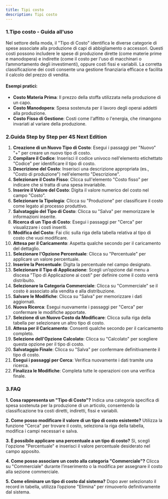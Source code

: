 ```yaml
---
title: Tipi costo
description: Tipi costo
---
```


### 1.Tipo costo - Guida all'uso

Nel settore della moda, il "Tipo di Costo" identifica le diverse categorie di spese associate alla produzione di capi di abbigliamento o accessori. Questi costi possono includere le spese di produzione dirette (come materie prime e manodopera) e indirette (come il costo per l'uso di macchinari o l’ammortamento degli investimenti), oppure costi fissi e variabili. La corretta classificazione dei costi consente una gestione finanziaria efficace e facilita il calcolo del prezzo di vendita.

#### Esempi pratici:

* **Costo Materia Prima**: Il prezzo della stoffa utilizzata nella produzione di un capo.
* **Costo Manodopera**: Spesa sostenuta per il lavoro degli operai addetti alla produzione.
* **Costo Fisso di Gestione**: Costi come l'affitto o l'energia, che rimangono invariati al variare della produzione.



### 2.Guida Step by Step per 4S Next Edition

1. **Creazione di un Nuovo Tipo di Costo**: Esegui i passaggi per "Nuovo" "+" per creare un nuovo tipo di costo.
2. **Compilare il Codice**: Inserisci il codice univoco nell'elemento etichettato "Codice" per identificare il tipo di costo.
3. **Descrizione del Costo**: Inserisci una descrizione appropriata (es., "Costo di produzione") nell'elemento "Descrizione".
4. **Selezionare il Costo Fisso**: Clicca sull'elemento "Costo fisso" per indicare che si tratta di una spesa invariabile.
5. **Inserire il Valore del Costo**: Digita il valore numerico del costo nel campo "Costo".
6. **Selezionare la Tipologia**: Clicca su "Produzione" per classificare il costo come legato al processo produttivo.
7. **Salvataggio del Tipo di Costo**: Clicca su "Salva" per memorizzare le informazioni inserite.
8. **Ricerca di un Tipo di Costo**: Esegui i passaggi per "Cerca" per visualizzare i costi inseriti.
9. **Modifica del Costo**: Fai clic sulla riga della tabella relativa al tipo di costo che vuoi modificare.
10. **Attesa per il Caricamento**: Aspetta qualche secondo per il caricamento del dettaglio.
11. **Selezionare l'Opzione Percentuale**: Clicca su "Percentuale" per applicare un valore percentuale.
12. **Inserire la Percentuale**: Digita la percentuale nel campo designato.
13. **Selezionare il Tipo di Applicazione**: Scegli un’opzione dal menu a discesa "Tipo di Applicazione ai costi" per definire come il costo verrà distribuito.
14. **Selezionare la Categoria Commerciale**: Clicca su "Commerciale" se il costo è associato alla vendita e alla distribuzione.
15. **Salvare le Modifiche**: Clicca su "Salva" per memorizzare i dati aggiornati.
16. **Nuova Ricerca**: Esegui nuovamente i passaggi per "Cerca" per confermare le modifiche apportate.
17. **Selezione di un Nuovo Costo da Modificare**: Clicca sulla riga della tabella per selezionare un altro tipo di costo.
18. **Attesa per il Caricamento**: Consenti qualche secondo per il caricamento completo.
19. **Selezione dell'Opzione Calcolato**: Clicca su "Calcolato" per scegliere questa opzione per il tipo di costo.
20. **Salvataggio Finale**: Clicca su "Salva" per confermare definitivamente il tipo di costo.
21. **Esegui i passaggi per Cerca**: Verifica nuovamente i dati tramite una ricerca.
22. **Finalizza le Modifiche**: Completa tutte le operazioni con una verifica finale.



### 3.FAQ&#x20;

**1. Cosa rappresenta un "Tipo di Costo"?**
Indica una categoria specifica di spesa sostenuta per la produzione di un articolo, consentendo la classificazione tra costi diretti, indiretti, fissi e variabili.

**2. Come posso modificare il valore di un tipo di costo esistente?**
Utilizza la funzione "Cerca" per trovare il costo, seleziona la riga della tabella, modifica i campi necessari e salva.

**3. È possibile applicare una percentuale a un tipo di costo?**
Sì, scegli l'opzione "Percentuale" e inserisci il valore percentuale desiderato nel campo apposito.

**4. Come posso associare un costo alla categoria "Commerciale"?**
Clicca su "Commerciale" durante l’inserimento o la modifica per assegnare il costo alla sezione commerciale.

**5. Come eliminare un tipo di costo dal sistema?**
Dopo aver selezionato il record in tabella, utilizza l’opzione "Elimina" per rimuoverlo definitivamente dal sistema.